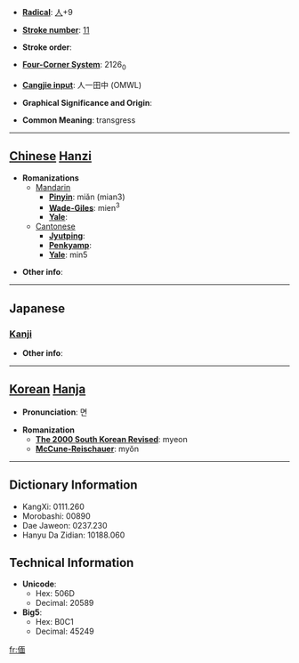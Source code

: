 * '''[[Wiktionary:Chinese radical index| Radical]]''': [[Wiktionary:Chinese radical index 人|人]]+9

* '''[[Wiktionary:Chinese total strokes index|Stroke number]]''': [[Wiktionary:Chinese total strokes index 11|11]]

* '''Stroke order''': 

* '''[[Wiktionary:Chinese four corner index|Four-Corner System]]''': 2126<sub>0</sub>

* '''[[Wiktionary:Chinese Cangjie index|Cangjie input]]''': 人一田中 (OMWL)

* '''Graphical Significance and Origin''': 

* '''Common Meaning''': transgress

----

== [[Chinese]] [[Hanzi]] ==

* '''Romanizations'''
** [[Mandarin]]
*** '''[[Pinyin]]''': miǎn (mian3)
*** '''[[Wade-Giles]]''': mien<sup>3</sup>
*** '''[[Yale]]''': 
**[[Cantonese]]
***'''[[Jyutping]]''':
***'''[[Penkyamp]]''': 
***'''[[Yale]]''': min5

* '''Other info''': 

----

==Japanese==
===[[Kanji]]===
{{kanji|on readings=[[べん]] (ben), [[めん]] (men)|kun readings=[[むかう]] (mukau), [[そむく]] (somuku), [[かなう]] (kanau)}}

* '''Other info''':  

----

== [[Korean]] [[Hanja]] ==

* '''Pronunciation''': 면

* '''Romanization'''
** '''[[The 2000 South Korean Revised Romanization|The 2000 South Korean Revised]]''': myeon
** '''[[McCune-Reischauer]]''': myŏn

----

== Dictionary Information ==

* KangXi: 0111.260
* Morobashi: 00890
* Dae Jaweon: 0237.230
* Hanyu Da Zidian: 10188.060

== Technical Information ==

* '''Unicode''':
** Hex: 506D
** Decimal: 20589
* '''Big5''':
** Hex: B0C1
** Decimal: 45249

[[fr:偭]]
